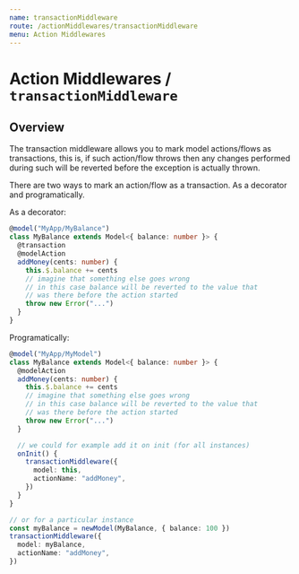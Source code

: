 ```yaml
---
name: transactionMiddleware
route: /actionMiddlewares/transactionMiddleware
menu: Action Middlewares
---
```


# Action Middlewares / `transactionMiddleware`

## Overview

The transaction middleware allows you to mark model actions/flows as transactions, this is, if such action/flow throws then any changes performed during such will be reverted before the exception is actually thrown.

There are two ways to mark an action/flow as a transaction. As a decorator and programatically.

As a decorator:

```ts
@model("MyApp/MyBalance")
class MyBalance extends Model<{ balance: number }> {
  @transaction
  @modelAction
  addMoney(cents: number) {
    this.$.balance += cents
    // imagine that something else goes wrong
    // in this case balance will be reverted to the value that
    // was there before the action started
    throw new Error("...")
  }
}
```

Programatically:

```ts
@model("MyApp/MyModel")
class MyBalance extends Model<{ balance: number }> {
  @modelAction
  addMoney(cents: number) {
    this.$.balance += cents
    // imagine that something else goes wrong
    // in this case balance will be reverted to the value that
    // was there before the action started
    throw new Error("...")
  }

  // we could for example add it on init (for all instances)
  onInit() {
    transactionMiddleware({
      model: this,
      actionName: "addMoney",
    })
  }
}

// or for a particular instance
const myBalance = newModel(MyBalance, { balance: 100 })
transactionMiddleware({
  model: myBalance,
  actionName: "addMoney",
})
```
